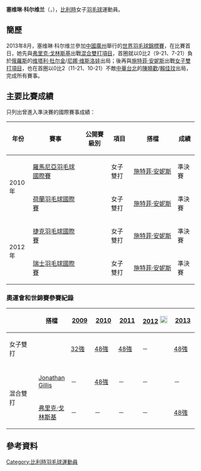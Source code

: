 {{noteTA|G1=Badminton}}
{{Infobox 羽球選手
| playername              = 塞维琳·科尔维兰<br/>{{lang|en|Séverine Corvilain}}
| image                   = 
| size                    = 
| caption                 = 
| birth_name              = 
| date_of_birth           = {{birth_date_and_age|1989|4|10}}
| place_of_birth          = 
| height                  = 
| weight                  = 
| event                   = 女子雙打、混合雙打
| country                 = {{BEL}}
| years_active            = 
| handedness              = 
| coach                   = 
| highest_ranking         = 第51位（女雙-[[施特菲·安妮斯|安妮斯]]）
| date_of_highest_ranking = 2013年7月4日<ref name="ranking">[http://bwfcontent.tournamentsoftware.com/ranking/player.aspx?id=5345&player=108256 BWF World Ranking - Ranking of Severine CORVILAIN (74789)]{{en}}</ref>
| current_ranking         = 第52位（女雙-[[施特菲·安妮斯|安妮斯]]）<br/>第99位（混雙-[[弗里克·戈林斯基|戈林斯基]]）
| date_of_current_ranking = 2013年8月1日<ref>[http://bwfcontent.tournamentsoftware.com/ranking/category.aspx?id=5345&category=475 BWF World Ranking - BWF世界排名榜 (8/1/2013) - Women's doubles]{{en}}</ref><ref>[http://bwfcontent.tournamentsoftware.com/ranking/category.aspx?id=5345&category=476 BWF World Ranking - BWF世界排名榜 (8/1/2013) - Mixed doubles] {{Webarchive|url=https://archive.is/20130804083449/http://bwfcontent.tournamentsoftware.com/ranking/category.aspx?id=5345&category=476 |date=2013-08-04 }}{{en}}</ref>
| played                  = 0勝–2負（女單）<br/>58勝–106負（女雙）<br/>32勝–71負（混雙）
| titles                  = 
| bwf_profile             = 026FF9A9-5C59-4846-8E88-8C8FBDE55DD9
| bwf_id                  = 74789
| updated                 = 2013年8月5日
}}
{{MedalTableTop}}
{{MedalSport | 女子[[羽毛球|羽毛球]]}}
{{MedalCountry | {{BEL}}}}
{{MedalBottom}}
'''塞维琳·科尔维兰'''（{{lang|en|'''Séverine Corvilain'''}}，{{bd|1989年|4月10日||}}），[[比利時|比利時]]女子[[羽毛球|羽毛球]]運動員。

==簡歷==
2013年8月，塞维琳·科尔维兰參加[[中國|中國]][[廣州|廣州]]舉行的[[2013年世界羽毛球錦標賽|世界羽毛球錦標賽]]，在比賽首日，她先與[[弗里克·戈林斯基|弗里克·戈林斯基]]出戰[[2013年世界羽毛球錦標賽混合雙打項目|混合雙打項目]]，首圈就以0比2（9-21、7-21）負於[[俄羅斯|俄羅斯]]的[[维塔利·杜尔金|维塔利·杜尔金]]/[[尼娜·维斯洛娃|尼娜·维斯洛娃]]出局；後再與[[施特菲·安妮斯|施特菲·安妮斯]]出戰[[2013年世界羽毛球錦標賽女子雙打項目|女子雙打項目]]，也在首圈以0比2（11-21、10-21）不敵[[中華台北|中華台北]]的[[陳曉歡|陳曉歡]]/[[賴佳玟|賴佳玟]]出局，完成所有賽事。

==主要比賽成績==
只列出曾進入準決賽的國際賽事成績：
{| class=wikitable style="text-align:center; font-size:small;" 
!width="50"|年份
!width="180"|賽事
!width="80"|公開賽級別
!width="60"|項目
!width="150"|搭檔
!width="50"|成績
|-
!rowspan="2"|2010年
|[[2010年羅馬尼亞羽毛球國際賽|羅馬尼亞羽毛球國際賽]]
|{{BWFIS}}
|女子雙打
|[[施特菲·安妮斯|施特菲·安妮斯]]
|bgcolor="#b8860b"|準決賽
|-
|[[2010年荷蘭羽毛球國際賽|荷蘭羽毛球國際賽]]
|{{BWFIC}}
|女子雙打
|[[施特菲·安妮斯|施特菲·安妮斯]]
|bgcolor="#b8860b"|準決賽
|-
!rowspan="2"|2012年
|[[2012年捷克羽毛球國際賽|捷克羽毛球國際賽]]
|{{BWFIC}}
|女子雙打
|[[施特菲·安妮斯|施特菲·安妮斯]]
|bgcolor="#b8860b"|準決賽
|-
|[[2012年瑞士羽毛球國際賽|瑞士羽毛球國際賽]]
|{{BWFIC}}
|女子雙打
|[[施特菲·安妮斯|施特菲·安妮斯]]
|bgcolor="#b8860b"|準決賽
|}
{{BWF賽事級別索引}}

===奧運會和世錦賽參賽紀錄===
{| class=wikitable style="text-align:center; font-size:small;" 
!
!搭檔
!width="50"|[[2009年世界羽毛球錦標賽|2009]]
!width="50"|[[2010年世界羽毛球錦標賽|2010]]
!width="50"|[[2011年世界羽毛球錦標賽|2011]]
!width="80"|[[2012年夏季奧林匹克運動會羽毛球比賽|2012]] [[File:Olympic_rings_without_rims.svg|20px]]
!width="50"|[[2013年世界羽毛球錦標賽|2013]]
|-
!width="80"|女子雙打
|align="left"|{{nowrap|[[施特菲·安妮斯|施特菲·安妮斯]]}}
|[[2009年世界羽毛球錦標賽女子雙打項目|32強]]
|[[2010年世界羽毛球錦標賽女子雙打項目|48強]]
|[[2011年世界羽毛球錦標賽女子雙打項目|48強]]
|－
|[[2013年世界羽毛球錦標賽女子雙打項目|48強]]
|-
|
|-
!rowspan="2" width="80"|混合雙打
|align="left"|[[Jonathan_Gillis|Jonathan Gillis]]
|－
|[[2010年世界羽毛球錦標賽混合雙打項目|48強]]
|－
|－
|－
|-
|align="left"|[[弗里克·戈林斯基|弗里克·戈林斯基]]
|－
|－
|－
|－
|[[2013年世界羽毛球錦標賽混合雙打項目|48強]]
|}

==參考資料==
{{Reflist}}

{{DEFAULTSORT:Corvilain, Severine}}
[[Category:比利時羽毛球運動員|Category:比利時羽毛球運動員]]